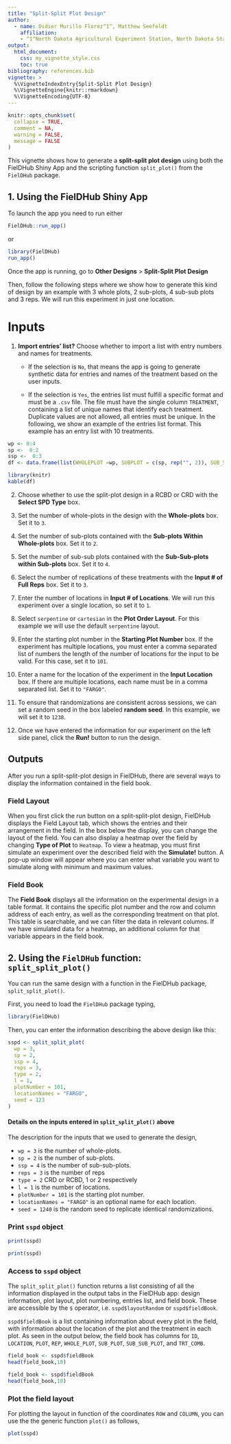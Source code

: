 ```yaml
---
title: "Split-Split Plot Design"
author: 
  - name: Didier Murillo Florez^1^, Matthew Seefeldt
    affiliation: 
    - ^1^North Dakota Agricultural Experiment Station, North Dakota State University, USA.
output:
  html_document:
    css: my_vignette_style.css
    toc: true
bibliography: references.bib
vignette: >
  %\VignetteIndexEntry{Split-Split Plot Design}
  %\VignetteEngine{knitr::rmarkdown}
  %\VignetteEncoding{UTF-8}
---
```


```r
knitr::opts_chunk$set(
  collapse = TRUE,
  comment = NA,
  warning = FALSE, 
  message = FALSE
)
```

This vignette shows how to generate a **split-split plot design** using both the FielDHub Shiny App and the scripting function `split_plot()` from the `FielDHub` package.

## 1. Using the FielDHub Shiny App

To launch the app you need to run either

```r
FielDHub::run_app()
```

or

```r
library(FielDHub)
run_app()
```

Once the app is running, go to **Other Designs** > **Split-Split Plot Design**

Then, follow the following steps where we show how to generate this kind of design by an example with 3 whole plots, 2 sub-plots, 4 sub-sub plots and 3 reps. We will run this experiment in just one location.

# Inputs

1. **Import entries' list?** Choose whether to import a list with entry numbers and names for treatments.
    * If the selection is `No`, that means the app is going to generate synthetic data for entries and names of the treatment based on the user inputs.

    * If the selection is `Yes`, the entries list must fulfill a specific format and must be a `.csv` file. The file must have the single column `TREATMENT`, containing a list of unique names that identify each treatment. Duplicate values are not allowed, all entries must be unique. In the following, we show an example of the entries list format. This example has an entry list with 10 treatments. 

```r
wp <- 0:4
sp <-  0:2
ssp <-  0:3
df <- data.frame(list(WHOLEPLOT =wp, SUBPLOT = c(sp, rep("", 2)), SUB_SUB_PLOT = c(ssp, rep("", 1))))
```

```r
library(knitr)
kable(df)
```

2. Choose whether to use the split-plot design in a RCBD or CRD with the **Select SPD Type** box.

3. Set the number of whole-plots in the design with the **Whole-plots** box. Set it to `3`.

4. Set the number of sub-plots contained with the **Sub-plots Within Whole-plots** box. Set it to `2`.

5. Set the number of sub-sub plots contained with the **Sub-Sub-plots within Sub-plots** box. Set it to `4`.

6. Select the number of replications of these treatments with the **Input # of Full Reps** box. Set it to `3`.

7. Enter the number of locations in **Input # of Locations**. We will run this experiment over a single location, so set it to `1`.

8. Select `serpentine` or `cartesian` in the **Plot Order Layout**. For this example we will use the default `serpentine` layout.

9. Enter the starting plot number in the **Starting Plot Number** box. If the experiment has multiple locations, you must enter a comma separated list of numbers the length of the number of locations for the input to be valid. For this case, set it to `101`.

10. Enter a name for the location of the experiment in the **Input Location** box. If there are multiple locations, each name must be in a comma separated list. Set it to `"FARGO"`.

11. To ensure that randomizations are consistent across sessions, we can set a random seed in the box labeled **random seed**. In this example, we will set it to `1238`. 

12. Once we have entered the information for our experiment on the left side panel, click the **Run!** button to run the design. 

## Outputs

After you run a split-split-plot design in FielDHub, there are several ways to display the information contained in the field book. 

### Field Layout

When you first click the run button on a split-split-plot design, FielDHub displays the Field Layout tab, which shows the entries and their arrangement in the field. In the box below the display, you can change the layout of the field. 
You can also display a heatmap over the field by changing **Type of Plot** to `Heatmap`. To view a heatmap, you must first simulate an experiment over the described field with the **Simulate!** button. A pop-up window will appear where you can enter what variable you want to simulate along with minimum and maximum values. 

### Field Book

The **Field Book** displays all the information on the experimental design in a table format. It contains the specific plot number and the row and column address of each entry, as well as the corresponding treatment on that plot. This table is searchable, and we can filter the data in relevant columns. If we have simulated data for a heatmap, an additional column for that variable appears in the field book. 

## 2. Using the `FielDHub` function: `split_split_plot()`

You can run the same design with a function in the FielDHub package, `split_split_plot()`.

First, you need to load the `FielDHub` package typing,

```r
library(FielDHub)
```

Then, you can enter the information describing the above design like this:

```r
sspd <- split_split_plot(
  wp = 3, 
  sp = 2,  
  ssp = 4,  
  reps = 3,  
  type = 2,   
  l = 1, 
  plotNumber = 101,
  locationNames = "FARGO",
  seed = 123
)
```

#### Details on the inputs entered in `split_split_plot()` above

The description for the inputs that we used to generate the design,

*   `wp = 3` is the number of whole-plots.
*   `sp = 2` is the number of sub-plots.
*   `ssp = 4` is the number of sub-sub-plots.
*   `reps = 3` is the number of reps
*   `type = 2` CRD or RCBD, 1 or 2 respectively
*   `l = 1` is the number of locations.
*   `plotNumber = 101` is the starting plot number.
*   `locationNames = "FARGO"` is an optional name for each location.
*   `seed = 1240` is the random seed to replicate identical randomizations.

### Print `sspd` object

```r
print(sspd)
```

```r
print(sspd)
```

### Access to `sspd` object

The `split_split_plot()` function returns a list consisting of all the information displayed in the output tabs in the FielDHub app: design information, plot layout, plot numbering, entries list, and field book. These are accessible by the `$` operator, i.e. `sspd$layoutRandom` or `sspd$fieldBook`. 

`sspd$fieldBook` is a list containing information about every plot in the field, with information about the location of the plot and the treatment in each plot. As seen in the output below, the field book has columns for `ID`, `LOCATION`, `PLOT`, `REP`, `WHOLE_PLOT`, `SUB_PLOT`, `SUB_SUB_PLOT`, and `TRT_COMB`.

```r
field_book <- sspd$fieldBook
head(field_book,10)
```

```r
field_book <- sspd$fieldBook
head(field_book,10)
```

### Plot the field layout

For plotting the layout in function of the coordinates `ROW` and `COLUMN`, you can use the the generic function `plot()` as follows,

```r
plot(sspd)
```

<br>
<br>
<br>

